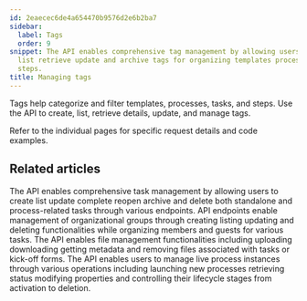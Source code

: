 ```yaml
---
id: 2eaecec6de4a654470b9576d2e6b2ba7
sidebar:
  label: Tags
  order: 9
snippet: The API enables comprehensive tag management by allowing users to create
  list retrieve update and archive tags for organizing templates processes tasks and
  steps.
title: Managing tags
---
```



Tags help categorize and filter templates, processes, tasks, and steps. Use the API to create, list, retrieve details, update, and manage tags.

Refer to the individual pages for specific request details and code examples.

<PageTree />

## Related articles
<CardGrid>
<LinkTitleCard header="<b>Code Samples > Managing tasks</b>" href="/products/pro/integrations/open-api/code-samples/tasks/" > The API enables comprehensive task management by allowing users to create list update complete reopen archive and delete both standalone and process-related tasks through various endpoints. </LinkTitleCard>
<LinkTitleCard header="<b>Code Samples > Managing groups</b>" href="/products/pro/integrations/open-api/code-samples/groups/" > API endpoints enable management of organizational groups through creating listing updating and deleting functionalities while organizing members and guests for various tasks. </LinkTitleCard>
<LinkTitleCard header="<b>Code Samples > Managing files</b>" href="/products/pro/integrations/open-api/code-samples/files/" > The API enables file management functionalities including uploading downloading getting metadata and removing files associated with tasks or kick-off forms. </LinkTitleCard>
<LinkTitleCard header="<b>Code Samples > Managing processes (Runs)</b>" href="/products/pro/integrations/open-api/code-samples/processes/" > The API enables users to manage live process instances through various operations including launching new processes retrieving status modifying properties and controlling their lifecycle stages from activation to deletion. </LinkTitleCard>
</CardGrid>